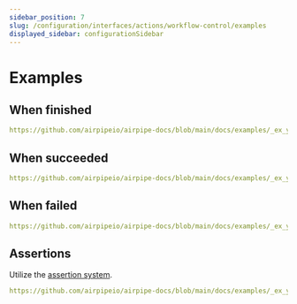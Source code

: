 ```yaml
---
sidebar_position: 7
slug: /configuration/interfaces/actions/workflow-control/examples
displayed_sidebar: configurationSidebar
---
```


# Examples

## When finished

```yml reference title="when_finished"
https://github.com/airpipeio/airpipe-docs/blob/main/docs/examples/_ex_ymls/_workflow/when_finished.yml
```

## When succeeded

```yml reference title="when_succeeded"
https://github.com/airpipeio/airpipe-docs/blob/main/docs/examples/_ex_ymls/_workflow/when_succeeded.yml
```

## When failed

```yml reference title="when_failed"
https://github.com/airpipeio/airpipe-docs/blob/main/docs/examples/_ex_ymls/_workflow/when_failed.yml
```

## Assertions

Utilize the [assertion system](/docs/configuration/interfaces/actions/asserts).

```yml reference title="Assert"
https://github.com/airpipeio/airpipe-docs/blob/main/docs/examples/_ex_ymls/_workflow/workflow_assert.yml
```
